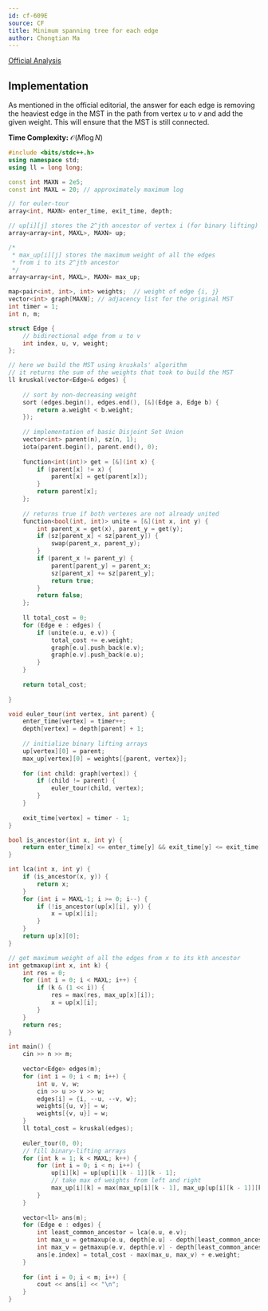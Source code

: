 ```yaml
---
id: cf-609E
source: CF
title: Minimum spanning tree for each edge
author: Chongtian Ma
---
```


[Official Analysis](https://codeforces.com/blog/entry/22187)

## Implementation 

As mentioned in the official editorial, the answer for each edge is removing the heaviest edge in the MST in
the path from vertex $u$ to $v$ and add the given weight. This will ensure that the MST is still connected.

**Time Complexity:** $\mathcal{O}(M\log N)$

<LanguageSection>

<CPPSection>

```cpp
#include <bits/stdc++.h>
using namespace std;
using ll = long long;

const int MAXN = 2e5;
const int MAXL = 20; // approximately maximum log

// for euler-tour
array<int, MAXN> enter_time, exit_time, depth;

// up[i][j] stores the 2^jth ancestor of vertex i (for binary lifting)
array<array<int, MAXL>, MAXN> up;

/*
 * max_up[i][j] stores the maximum weight of all the edges
 * from i to its 2^jth ancestor
 */ 
array<array<int, MAXL>, MAXN> max_up;

map<pair<int, int>, int> weights;  // weight of edge {i, j}
vector<int> graph[MAXN]; // adjacency list for the original MST
int timer = 1;
int n, m;

struct Edge {
	// bidirectional edge from u to v
	int index, u, v, weight;
};

// here we build the MST using kruskals' algorithm
// it returns the sum of the weights that took to build the MST 
ll kruskal(vector<Edge>& edges) {
	
	// sort by non-decreasing weight
	sort (edges.begin(), edges.end(), [&](Edge a, Edge b) {
		return a.weight < b.weight;
	});
	
	// implementation of basic Disjoint Set Union
	vector<int> parent(n), sz(n, 1);
	iota(parent.begin(), parent.end(), 0);
	
	function<int(int)> get = [&](int x) {
		if (parent[x] != x) {
			parent[x] = get(parent[x]);
		}
		return parent[x];
	};
	
	// returns true if both vertexes are not already united
	function<bool(int, int)> unite = [&](int x, int y) {
		int parent_x = get(x), parent_y = get(y);
		if (sz[parent_x] < sz[parent_y]) {
			swap(parent_x, parent_y);
		}
		if (parent_x != parent_y) {
			parent[parent_y] = parent_x;
			sz[parent_x] += sz[parent_y];
			return true;
		}
		return false;
	};
	
	ll total_cost = 0;
	for (Edge e : edges) {
		if (unite(e.u, e.v)) {
			total_cost += e.weight;
			graph[e.u].push_back(e.v);
			graph[e.v].push_back(e.u);
		}
	}
	
	return total_cost;
	
}

void euler_tour(int vertex, int parent) {
	enter_time[vertex] = timer++;
	depth[vertex] = depth[parent] + 1;
	
	// initialize binary lifting arrays
	up[vertex][0] = parent; 
	max_up[vertex][0] = weights[{parent, vertex}];
	
	for (int child: graph[vertex]) {
		if (child != parent) {
			euler_tour(child, vertex);
		}
	}
	
	exit_time[vertex] = timer - 1;
}

bool is_ancestor(int x, int y) {
	return enter_time[x] <= enter_time[y] && exit_time[y] <= exit_time[x];
}

int lca(int x, int y) {
	if (is_ancestor(x, y)) {
		return x;
	}
	for (int i = MAXL-1; i >= 0; i--) {
		if (!is_ancestor(up[x][i], y)) {
			x = up[x][i];
		}
	}
	return up[x][0];
}

// get maximum weight of all the edges from x to its kth ancestor
int getmaxup(int x, int k) {
	int res = 0;
	for (int i = 0; i < MAXL; i++) {
		if (k & (1 << i)) {
			res = max(res, max_up[x][i]);
			x = up[x][i];
		}
	}
	return res;
}

int main() {
	cin >> n >> m;
	
	vector<Edge> edges(m);
	for (int i = 0; i < m; i++) {
		int u, v, w; 
		cin >> u >> v >> w;
		edges[i] = {i, --u, --v, w};
		weights[{u, v}] = w;
		weights[{v, u}] = w;
	}
	ll total_cost = kruskal(edges);
	
	euler_tour(0, 0);
	// fill binary-lifting arrays
	for (int k = 1; k < MAXL; k++) {
		for (int i = 0; i < n; i++) {
			up[i][k] = up[up[i][k - 1]][k - 1];
			// take max of weights from left and right
			max_up[i][k] = max(max_up[i][k - 1], max_up[up[i][k - 1]][k - 1]);
		}
	}
	
	vector<ll> ans(m);
	for (Edge e : edges) {
		int least_common_ancestor = lca(e.u, e.v);
		int max_u = getmaxup(e.u, depth[e.u] - depth[least_common_ancestor]);
		int max_v = getmaxup(e.v, depth[e.v] - depth[least_common_ancestor]);
		ans[e.index] = total_cost - max(max_u, max_v) + e.weight;
	}
	
	for (int i = 0; i < m; i++) {
		cout << ans[i] << "\n";
	}
}
```
                      
</CPPSection>
  
</LanguageSection>
